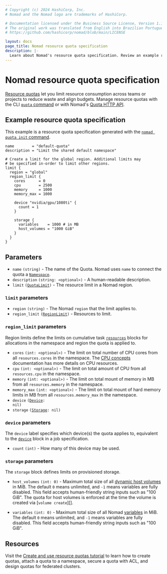 ```yaml
---
# Copyright (c) 2024 HashiCorp, Inc.
# Nomad and the Nomad logo are trademarks of HashiCorp.

# Documentation licensed under the Business Source License, Version 1.1.
# The original work was translated from English into Brazilian Portuguese.
# https://github.com/hashicorp/nomad/blob/main/LICENSE

layout: docs
page_title: Nomad resource quota specification
description: |-
  Learn about Nomad's resource quota specification. Review an example resource quota specification. Configure resources, regions, devices, and storage options.
---
```


# Nomad resource quota specification

[Resource quotas][] let you limit resource consumption across teams or
projects to reduce waste and align budgets. Manage resource quotas with the CLI [`quota` command][quota] or with Nomad's [Quota HTTP API][].

<EnterpriseAlert product="nomad" />

## Example resource quota specification

This example is a resource quota specification generated with the [`nomad quota init` command][init].

```hcl
name        = "default-quota"
description = "Limit the shared default namespace"

# Create a limit for the global region. Additional limits may
# be specified in-order to limit other regions.
limit {
  region = "global"
  region_limit {
    cores      = 0
    cpu        = 2500
    memory     = 1000
    memory_max = 1000

    device "nvidia/gpu/1080ti" {
      count = 1
    }

    storage {
      variables    = 1000 # in MB
      host_volumes = "1000 GiB"
    }
  }
}
```

## Parameters

- `name` `(string)` - The name of the Quota. Nomad uses `name` to connect the
quota a [`Namespace`][].
- `description` `(string: <optional>)` - A human-readable description.
- `limit` <code>([QuotaLimit](#limit-parameters))</code> - The resource limit
in a Nomad region.

### `limit` parameters

- `region` `(string)` - The Nomad `region` that the limit applies to.
- `region_limit` <code>([RegionLimit](#region_limit-parameters))</code> -
Resources to limit.

### `region_limit` parameters

Region limits define the limits on cumulative task [`resources`][] blocks for
allocations in the namespace and region the quota is applied to.

- `cores` `(int: <optional>)` - The limit on total number of CPU cores from all
`resources.cores` in the namespace. The [CPU concepts][] documentation
has more details on CPU resources.
- `cpu` `(int: <optional>)` - The limit on total amount of CPU from all
`resources.cpu` in the namespace.
- `memory` `(int: <optional>)` - The limit on total mount of memory in MB from
all `resources.memory` in the namespace.
- `memory_max` `(int: <optional>)` - The limit on total mount of hard memory
limits in MB from all `resources.memory_max` in the namespace.
- `device` <code>([Device](#device-parameters): nil)</code>
- `storage` <code>([Storage](#storage-parameters): nil)</code>

### `device` parameters

The `device` label specifies which device(s) the quota applies to,
equivalent to the [`device`][] block in a job specification.

- `count` `(int)` - How many of this device may be used.

### `storage` parameters

The `storage` block defines limits on provisioned storage.

- `host_volumes` `(int: 0)` - Maximum total size of all [dynamic host volumes][]
  in MiB. The default `0` means unlimited, and `-1` means variables are fully
  disabled. This field accepts human-friendly string inputs such as "100
  GiB". The quota for host volumes is enforced at the time the volume is created
  via [`volume create`][].

- `variables` `(int: 0)` - Maximum total size of all Nomad [variables][] in
  MiB. The default `0` means unlimited, and `-1` means variables are fully
  disabled. This field accepts human-friendly string inputs such as "100 GiB".

## Resources

Visit the [Create and use resource quotas tutorial][tutorial] to learn how to
create quotas, attach a quota to a namespace, secure a quota with ACL, and
design quotas for federated clusters.


[Resource Quotas]: /nomad/docs/enterprise#resource-quotas
[quota]: /nomad/docs/commands/quota
[Quota HTTP API]: /nomad/api-docs/quotas
[tutorial]: /nomad/tutorials/governance-and-policy/quotas
[`Namespace`]: /nomad/docs/other-specifications/namespace
[variables]: /nomad/docs/concepts/variables
[`resources`]: /nomad/docs/job-specification/resources
[CPU concepts]: /nomad/docs/concepts/cpu
[`device`]: /nomad/docs/job-specification/device#device-parameters
[dynamic host volumes]: /nomad/docs/other-specifications/volume/host
[init]: /nomad/docs/commands/quota/init
